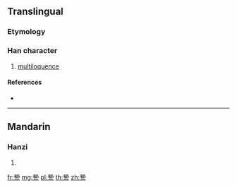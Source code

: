 {{character info/new}}
==Translingual==

===Etymology===
{{Han compound|執|言|c1=p|c2=s|t2=say|ls=psc}}

===Han character===
{{Han char|rn=149|rad=言|as=11|sn=18|four=45601|canj=GIYMR}}

# [[multiloquence]]

====References====
* {{Han ref|kx=1178.240|dkj=35901|dj=1642.290|hdz=64010.110|uh=8B3A|ud=35642|bh=F0ED|bd=61677}}

----

==Mandarin==

===Hanzi===
{{cmn-hanzi|pin=[[zhé]] ([[zhe2]])|wg=che<sup>2</sup>}}

# {{defn|lang=cmn|sort=言11}}

[[fr:謺]]
[[mg:謺]]
[[pl:謺]]
[[th:謺]]
[[zh:謺]]